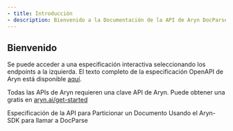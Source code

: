 ```yaml
---
- title: Introducción
- description: Bienvenido a la Documentación de la API de Aryn DocParse
---
```


## Bienvenido

Se puede acceder a una especificación interactiva seleccionando los endpoints a la izquierda. El texto completo de la especificación OpenAPI de Aryn está disponible [aquí](https://github.com/aryn-ai/docs/blob/main/api-reference/openapi.yaml).

Todas las APIs de Aryn requieren una clave API de Aryn. Puede obtener una gratis en [aryn.ai/get-started](https://www.aryn.ai/get-started)

<CardGroup cols={2}>
  <Card title="Particionar Documento" icon="play" href="./endpoint/docparse/partition">
    Especificación de la API para Particionar un Documento
  </Card>

  <Card title="Referencia de CLI de Aryn-SDK" icon="rectangle-terminal" href="/es/sdk-reference/partition">
    Usando el Aryn-SDK para llamar a DocParse
  </Card>
</CardGroup>
